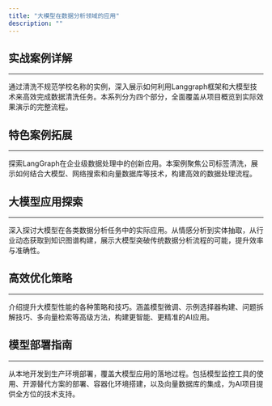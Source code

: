 ```yaml
---
title: "大模型在数据分析领域的应用"
description: ""
---
```



## 实战案例详解

---

通过清洗不规范学校名称的实例，深入展示如何利用Langgraph框架和大模型技术来高效完成数据清洗任务。本系列分为四个部分，全面覆盖从项目概览到实际效果演示的完整流程。

<CardGrid>
    <LinkCard
        title="大模型数据清洗项目：框架设计与工具节点实现"
        description="深入探讨Langgraph框架在数据清洗项目中的应用，包括项目整体架构、图状态定义和核心工具节点的实现过程。"
        href="/llm/project/school-name-standardization-part-1"
    />
    <LinkCard
        title="构建大模型任务：Pydantic数据模型与高效提示词设计"
        description="详解如何利用Pydantic构建数据模型，并设计有效的提示词，以优化大模型在数据清洗任务中的表现。"
        href="/llm/project/school-name-standardization-part-2"
    />
    <LinkCard
        title="大模型数据清洗：任务节点函数与决策路由实现"
        description="介绍项目中各类函数的封装技巧，重点阐述大模型任务节点、决策路由和结果汇总的实现逻辑。"
        href="/llm/project/school-name-standardization-part-3"
    />
    <LinkCard
        title="Langgraph最终实现：构建完整数据清洗流程图及案例展示"
        description="step by step指导如何构建最终的数据清洗流程图，并通过多个实际案例，展示大模型在数据清洗中的强大效果。"
        href="/llm/project/school-name-standardization-part-4"
    />
</CardGrid>

## 特色案例拓展

---

探索LangGraph在企业级数据处理中的创新应用。本案例聚焦公司标签清洗，展示如何结合大模型、网络搜索和向量数据库等技术，构建高效的数据处理流程。

<CardGrid>
    <LinkCard
        title="LangGraph高级应用：智能化公司标签清洗流程"
        description="深入剖析利用LangGraph框架进行公司标签清洗的全流程，包括大模型验证、智能网络搜索、结果分析及向量数据库检索等创新技术的整合应用。"
        href="/llm/project/school-name-standardization-part-4"
    />
</CardGrid>

## 大模型应用探索

---

深入探讨大模型在各类数据分析任务中的实际应用。从情感分析到实体抽取，从行业动态获取到知识图谱构建，展示大模型突破传统数据分析流程的可能，提升效率与准确性。

<CardGrid>
    <LinkCard
        title="突破传统NLP的情感分类精度瓶颈"
        description="通过对比实验，深入分析大模型在文本情感分类任务中相较传统NLP方法的显著优势和潜在应用场景。"
        href="/llm/application/sentiment_classification/"
    />
    <LinkCard
        title="大模型规模效应：14B vs 34B vs 72B在复杂文本分类中的表现"
        description="全面对比三种不同规模大模型在处理多维度、高难度文本分类任务中的性能差异，探讨模型规模与分类效果的关联。"
        href="/llm/application/llm_compare/"
    />
    <LinkCard
        title="利用大模型进行实体及属性抽取"
        description="探索大语言模型在实体及属性抽取任务中的能力和效果。"
        href="/llm/application/performance-eval-analysis/"
    />
    <LinkCard
        title="利用爬虫技术&大模型获取行业动态（一）"
        description="第一部分介绍如何使用 Selenium 自动化工具来爬取晚点LatePost网站上的最新新闻文章链接。"
        href="/llm/application/spider-and-llm-part-one/"
    />
    <LinkCard
        title="利用爬虫技术&大模型获取行业动态（二）"
        description="第二部分介绍加载网页内容的方式，并借助大模型提取关键信息。"
        href="/llm/application/spider-and-llm-part-two/"
    />
    <LinkCard
        title="简单实现RAG文档检索和生成"
        description="介绍如何使用构建一个简单的 RAG Demo，实现基于文档知识的检索和问答。"
        href="/llm/application/rag_basic/"
    />
    <LinkCard
        title="基于SQL数据库的简单问答功能实现"
        description="实现一个简单的问答环节，基于SQL数据库执行查询，并通过大模型处理查询结果生成回答。"
        href="/llm/application/sqlbot_basic/"
    />
    <LinkCard
        title="简单构建基于岗位和技能的知识图谱"
        description="利用ESCO数据集和Neo4j简单构建一个岗位与技能匹配的知识图谱。"
        href="/llm/application/knowledge-graph/"
    />
</CardGrid>

## 高效优化策略

---

介绍提升大模型性能的各种策略和技巧。涵盖模型微调、示例选择器构建、问题拆解技巧、多向量检索等高级方法，构建更智能、更精准的AI应用。

<CardGrid>
    <LinkCard
        title="大模型高效微调（一）训练集准备"
        description="介绍通过文档生成问答对，为大模型的微调准备的训练数据的思路和过程。"
        href="/llm/optimizing/fine-tuning-data-preparation"
    />
    <LinkCard
        title="大模型高效微调（二）调参训练"
        description="记录了在微调Qwen-14B大模型时的关键参数调整实验及其效果评估。"
        href="/llm/optimizing/fine-tuning-result"
    />
    <LinkCard
        title="应用示例选择器从简历中提取技能标签"
        description="介绍如何借鉴RAG技术，构建示例选择器来增强大模型的标签提取效果，辅助构建知识图谱。"
        href="/llm/optimizing/example-selector"
    />
    <LinkCard
        title="利用问题拆解技巧提升财报问答效果"
        description="介绍通过将复杂问题分解为多个简单的子问题，使大模型具备回答复杂问题的能力。"
        href="/llm/optimizing/rag-with-decomposition"
    />
    <LinkCard
        title="利用多向量检索(假设提问)技巧提升财报问答效果"
        description="介绍多向量检索在处理复杂RAG中的应用，通过假设提问增加检索信息的维度和多样性。"
        href="/llm/optimizing/multivector-retriever-hypothetical-queries"
    />
    <LinkCard
        title="利用多向量检索(段落摘要)技巧提升财报问答效果"
        description="介绍另一种多向量检索的维度——段落摘要。"
        href="/llm/optimizing/multivector-retriever-summarize"
    />
    <LinkCard
        title="利用 ReAct模式 构建 SQL Agent"
        description="介绍如何应用ReAct模式和Langchain工具库实现一个SQL Agent。"
        href="/llm/optimizing/react-sql-agent"
    />
    <LinkCard
        title="提升大语言模型生成SQL的准确性"
        description="探讨自然语言转SQL在实际应用中遇到的准确性问题，并提出解决策略。"
        href="/llm/optimizing/nl2sql-optimizing"
    />
    <LinkCard
        title="Unstructured一站式多格式数据加载"
        description="记录通过Unstructured统一导入不同格式文档的实验，包括PPT、图片和邮件。"
        href="/llm/optimizing/unstructured-loder"
    />
    <LinkCard
        title="利用Unstructured按元素切分文档"
        description="通过Unstructured工具库按元素切分文档数据，从而改善RAG模型的数据质量和效果。"
        href="/llm/optimizing/unstructured-split"
    />
</CardGrid>

## 模型部署指南

---

从本地开发到生产环境部署，覆盖大模型应用的落地过程。包括模型监控工具的使用、开源替代方案的部署、容器化环境搭建，以及向量数据库的集成，为AI项目提供全方位的技术支持。

<CardGrid>
    <LinkCard
        title="Langfuse: 本地部署大模型监控利器"
        description="指导如何在本地环境中部署Langfuse，实现对大语言模型应用的全方位监控，包括性能追踪、错误诊断和优化建议。"
        href="/llm/tools/langfuse"
    />
    <LinkCard
        title="Lobechat：打造个人专属AI聊天平台"
        description="指导如何在Vercel上部署Lobechat，并配置后端数据库实现跨设备的对话同步，打造媲美ChatGPT的个人AI助手。"
        href="/llm/lobe-chat-deployment"
    />
    <LinkCard
        title="使用Ollama部署Qwen-110B大模型"
        description="介绍如何在 Linux 系统中使用 Ollama 部署模型，包括安装、配置和运行过程。"
        href="/llm/ollama-deploy"
    />
    <LinkCard
        title="搭建大模型部署容器环境"
        description="介绍如何搭建一个支持大模型部署的容器环境，包括安装 NVIDIA Container Toolkit、构建 Docker 镜像、配置和使用容器。"
        href="/llm/llm-docker-env"
    />
    <LinkCard
        title="Milvus向量数据库"
        description="介绍如何使用Docker部署Milvus向量数据库，并通过实际案例演示其存储和查询功能。"
        href="/llm/milvus"
    />
    <LinkCard
        title="开源大模型兼容Openai接口"
        description="介绍如何通过 api-for-open-llm 项目部署并调用开源大模型，实现与 OpenAI API 兼容的后端接口。"
        href="/llm/openai-api-for-open-llm"
    />
</CardGrid>